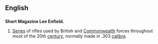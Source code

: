 ==English==

==={{Abbreviation}}===
'''Short Magazine Lee Enfield.'''
#[[Series]] of rifles used by British and [[Commonwealth]] forces throughout most of the 20th [[century]], normally made in .303 [[calibre]].